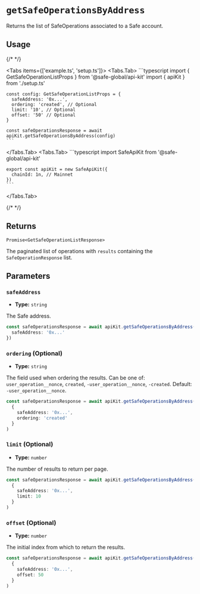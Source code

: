 
# `getSafeOperationsByAddress`

Returns the list of SafeOperations associated to a Safe account.

## Usage

{/* <!-- vale off --> */}

<Tabs items={['example.ts', 'setup.ts']}>
  <Tabs.Tab>
    ```typescript
    import { GetSafeOperationListProps } from '@safe-global/api-kit'
    import { apiKit } from './setup.ts'

    const config: GetSafeOperationListProps = {
      safeAddress: '0x...',
      ordering: 'created', // Optional
      limit: '10', // Optional
      offset: '50' // Optional
    }

    const safeOperationsResponse = await apiKit.getSafeOperationsByAddress(config)
    ```
  </Tabs.Tab>
  <Tabs.Tab>
    ```typescript
    import SafeApiKit from '@safe-global/api-kit'

    export const apiKit = new SafeApiKit({
      chainId: 1n, // Mainnet
    })
    ```
  </Tabs.Tab>
</Tabs>

{/* <!-- vale on --> */}

## Returns

`Promise<GetSafeOperationListResponse>`

The paginated list of operations with `results` containing the `SafeOperationResponse` list.

## Parameters

### `safeAddress`

- **Type:** `string`

The Safe address.

```typescript focus=2
const safeOperationsResponse = await apiKit.getSafeOperationsByAddress({
  safeAddress: '0x...'
})
```

### `ordering` (Optional)

- **Type:** `string`

The field used when ordering the results. Can be one of: `user_operation__nonce`, `created`, `-user_operation__nonce`, `-created`. Default: `-user_operation__nonce`.

```typescript focus=4
const safeOperationsResponse = await apiKit.getSafeOperationsByAddress(
  {
    safeAddress: '0x...',
    ordering: 'created'
  }
)
```

### `limit` (Optional)

- **Type:** `number`

The number of results to return per page.

```typescript focus=4
const safeOperationsResponse = await apiKit.getSafeOperationsByAddress(
  {
    safeAddress: '0x...',
    limit: 10
  }
)
```

### `offset` (Optional)

- **Type:** `number`

The initial index from which to return the results.

```typescript focus=4
const safeOperationsResponse = await apiKit.getSafeOperationsByAddress(
  {
    safeAddress: '0x...',
    offset: 50
  }
)
```
